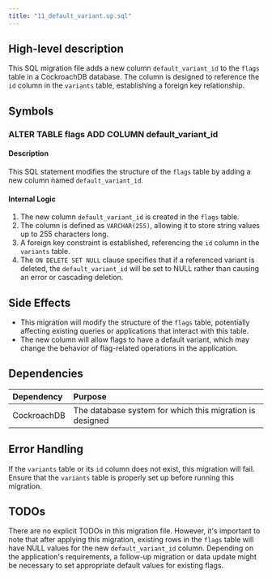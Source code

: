 ```yaml
---
title: "11_default_variant.up.sql"
---
```


## High-level description
This SQL migration file adds a new column `default_variant_id` to the `flags` table in a CockroachDB database. The column is designed to reference the `id` column in the `variants` table, establishing a foreign key relationship.

## Symbols

### ALTER TABLE flags ADD COLUMN default_variant_id
#### Description
This SQL statement modifies the structure of the `flags` table by adding a new column named `default_variant_id`.

#### Internal Logic
1. The new column `default_variant_id` is created in the `flags` table.
2. The column is defined as `VARCHAR(255)`, allowing it to store string values up to 255 characters long.
3. A foreign key constraint is established, referencing the `id` column in the `variants` table.
4. The `ON DELETE SET NULL` clause specifies that if a referenced variant is deleted, the `default_variant_id` will be set to NULL rather than causing an error or cascading deletion.

## Side Effects
- This migration will modify the structure of the `flags` table, potentially affecting existing queries or applications that interact with this table.
- The new column will allow flags to have a default variant, which may change the behavior of flag-related operations in the application.

## Dependencies
| Dependency | Purpose |
|:-----------|:--------|
| CockroachDB | The database system for which this migration is designed |

## Error Handling
If the `variants` table or its `id` column does not exist, this migration will fail. Ensure that the `variants` table is properly set up before running this migration.

## TODOs
There are no explicit TODOs in this migration file. However, it's important to note that after applying this migration, existing rows in the `flags` table will have NULL values for the new `default_variant_id` column. Depending on the application's requirements, a follow-up migration or data update might be necessary to set appropriate default values for existing flags.